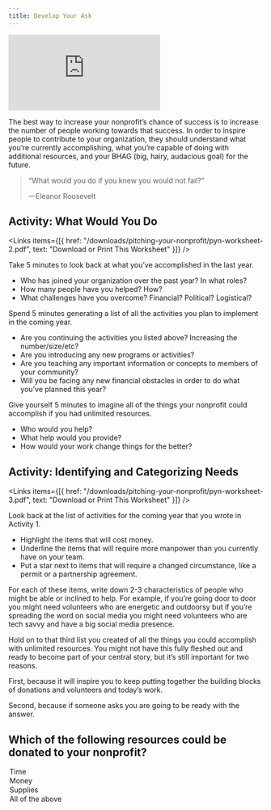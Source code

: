 ```yaml
---
title: Develop Your Ask
---
```


<Embed src="https://player.vimeo.com/video/919324124?h=ea7d8e592b" />

The best way to increase your nonprofit’s chance of success is to increase the number of people working towards that success. In order to inspire people to contribute to your organization, they should understand what you’re currently accomplishing, what you’re capable of doing with additional resources, and your BHAG (big, hairy, audacious goal) for the future.

> “What would you do if you knew you would not fail?”
> 
> —Eleanor Roosevelt

## Activity: What Would You Do

<Links
  items={[{
    href: "/downloads/pitching-your-nonprofit/pyn-worksheet-2.pdf",
    text: "Download or Print This Worksheet"
  }]}
/>

Take 5 minutes to look back at what you’ve accomplished in the last year. 

- Who has joined your organization over the past year? In what roles?
- How many people have you helped? How?
- What challenges have you overcome? Financial? Political? Logistical?

Spend 5 minutes generating a list of all the activities you plan to implement in the coming year.

- Are you continuing the activities you listed above? Increasing the number/size/etc?
- Are you introducing any new programs or activities?
- Are you teaching any important information or concepts to members of your community?
- Will you be facing any new financial obstacles in order to do what you’ve planned this year?

Give yourself 5 minutes to imagine all of the things your nonprofit could accomplish if you had unlimited resources.

- Who would you help?
- What help would you provide?
- How would your work change things for the better?

## Activity: Identifying and Categorizing Needs

<Links
  items={[{
    href: "/downloads/pitching-your-nonprofit/pyn-worksheet-3.pdf",
    text: "Download or Print This Worksheet"
  }]}
/>

Look back at the list of activities for the coming year that you wrote in Activity 1. 

- Highlight the items that will cost money. 
- Underline the items that will require more manpower than you currently have on your team. 
- Put a star next to items that will require a changed circumstance, like a permit or a partnership agreement. 

For each of these items, write down 2-3 characteristics of people who might be able or inclined to help. For example, if you’re going door to door you might need volunteers who are energetic and outdoorsy but if you’re spreading the word on social media you might need volunteers who are tech savvy and have a big social media presence.

<Box>
Hold on to that third list you created of all the things you could accomplish with unlimited resources. You might not have this fully fleshed out and ready to become part of your central story, but it’s still important for two reasons.

First, because it will inspire you to keep putting together the building blocks of donations and volunteers and today’s work.

Second, because if someone asks you are going to be ready with the answer.
</Box>

<Box>

  ## Which of the following resources could be donated to your nonprofit?

  <MultipleChoice>
    <Option>
      Time
    </Option>
    <Option>
      Money
    </Option>
    <Option>
      Supplies
    </Option>
    <Option isCorrect>
      All of the above
    </Option>
  </MultipleChoice>

</Box>
